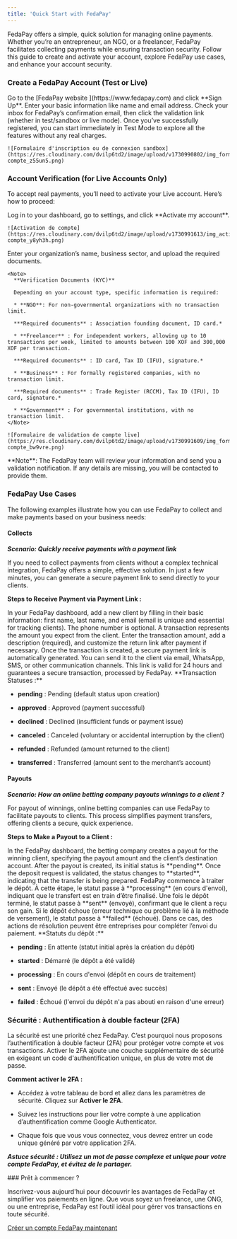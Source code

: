 ```yaml
---
title: 'Quick Start with FedaPay'
---
```


FedaPay offers a simple, quick solution for managing online payments. Whether you’re an entrepreneur, an NGO, or a freelancer, FedaPay facilitates collecting payments while ensuring transaction security. Follow this guide to create and activate your account, explore FedaPay use cases, and enhance your account security.

### Create a FedaPay Account (Test or Live)

<Steps>
  <Step title="Sign Up">
    Go to the [FedaPay website ](https://www.fedapay.com) and click **Sign Up**.
  </Step>

  <Step title="Fill Out the Form">
    Enter your basic information like name and email address.
  </Step>

  <Step title="Email Confirmation">
    Check your inbox for FedaPay’s confirmation email, then click the validation link (whether in test/sandbox or live mode).
  </Step>

  <Step title="Test Mode">
    Once you’ve successfully registered, you can start immediately in Test Mode to explore all the features without any real charges.

    ![Formulaire d'inscription ou de connexion sandbox](https://res.cloudinary.com/dvilp6td2/image/upload/v1730990802/img_form_sandbox-compte_z55un5.png)
  </Step>
</Steps>

### Account Verification (for Live Accounts Only)

To accept real payments, you’ll need to activate your Live account. Here’s how to proceed:

<Steps>
  <Step title="Submit Account for Verification">
    Log in to your dashboard, go to settings, and click **Activate my account**.

    ![Activation de compte](https://res.cloudinary.com/dvilp6td2/image/upload/v1730991613/img_active_live-compte_y8yh3h.png)
  </Step>

  <Step title="Fill Out the Form">
    Enter your organization’s name, business sector, and upload the required documents.

    <Note>
      **Verification Documents (KYC)**

      Depending on your account type, specific information is required:

      * **NGO**: For non-governmental organizations with no transaction limit.

      ***Required documents** : Association founding document, ID card.*

      * **Freelancer** : For independent workers, allowing up to 10 transactions per week, limited to amounts between 100 XOF and 300,000 XOF per transaction.

      ***Required documents** : ID card, Tax ID (IFU), signature.*

      * **Business** : For formally registered companies, with no transaction limit.

      ***Required documents** : Trade Register (RCCM), Tax ID (IFU), ID card, signature.*

      * **Government** : For governmental institutions, with no transaction limit.
    </Note>

    ![Formulaire de validation de compte live](https://res.cloudinary.com/dvilp6td2/image/upload/v1730991609/img_form_valide_live-compte_bw9vre.png)
  </Step>

  <Step title="Click Submit to finalize your application.">
    <Note>
      **Note**: The FedaPay team will review your information and send you a validation notification. If any details are missing, you will be contacted to provide them.
    </Note>
  </Step>
</Steps>

### FedaPay Use Cases

The following examples illustrate how you can use FedaPay to collect and make payments based on your business needs:

#### Collects

***Scenario: Quickly receive payments with a payment link***

If you need to collect payments from clients without a complex technical integration, FedaPay offers a simple, effective solution. In just a few minutes, you can generate a secure payment link to send directly to your clients.

**Steps to Receive Payment via Payment Link :**

<Steps>
  <Step title="Create a Client">
    In your FedaPay dashboard, add a new client by filling in their basic information: first name, last name, and email (email is unique and essential for tracking clients). The phone number is optional.
  </Step>

  <Step title="Create a Transaction">
    A transaction represents the amount you expect from the client. Enter the transaction amount, add a description (required), and customize the return link after payment if necessary.
  </Step>

  <Step title="Generate a Payment Link">
    Once the transaction is created, a secure payment link is automatically generated. You can send it to the client via email, WhatsApp, SMS, or other communication channels. This link is valid for 24 hours and guarantees a secure transaction, processed by FedaPay.
  </Step>
</Steps>

<Note>
  **Transaction Statuses :**

  * **pending** : Pending (default status upon creation)

  * **approved** : Approved (payment successful)

  * **declined** : Declined (insufficient funds or payment issue)

  * **canceled** : Canceled (voluntary or accidental interruption by the client)

  * **refunded** : Refunded (amount returned to the client)

  * **transferred** : Transferred (amount sent to the merchant’s account)
</Note>

#### Payouts

***Scenario: How an online betting company payouts winnings to a client ?***

For payout of winnings, online betting companies can use FedaPay to facilitate payouts to clients. This process simplifies payment transfers, offering clients a secure, quick experience.

**Steps to Make a Payout to a Client :**

<Steps>
  <Step title="Create a Payout">
    In the FedaPay dashboard, the betting company creates a payout for the winning client, specifying the payout amount and the client’s destination account.
  </Step>

  <Step title="Validate and Start the Payout">
    After the payout is created, its initial status is **pending**. Once the deposit request is validated, the status changes to **started**, indicating that the transfer is being prepared.
  </Step>

  <Step title="Traitement et envoi">
    FedaPay commence à traiter le dépôt. À cette étape, le statut passe à **processing** (en cours d'envoi), indiquant que le transfert est en train d’être finalisé.
  </Step>

  <Step title="Finalisation">
    Une fois le dépôt terminé, le statut passe à **sent** (envoyé), confirmant que le client a reçu son gain.
  </Step>

  <Step title="Gestion des échecs">
    Si le dépôt échoue (erreur technique ou problème lié à la méthode de versement), le statut passe à **failed** (échoué). Dans ce cas, des actions de résolution peuvent être entreprises pour compléter l’envoi du paiement.
  </Step>
</Steps>

<Note>
  **Statuts du dépôt :**

  * **pending** : En attente (statut initial après la création du dépôt)

  * **started** : Démarré (le dépôt a été validé)

  * **processing** : En cours d'envoi (dépôt en cours de traitement)

  * **sent** : Envoyé (le dépôt a été effectué avec succès)

  * **failed** : Échoué (l'envoi du dépôt n'a pas abouti en raison d'une erreur)
</Note>

### Sécurité : Authentification à double facteur (2FA)

La sécurité est une priorité chez FedaPay. C’est pourquoi nous proposons l’authentification à double facteur (2FA) pour protéger votre compte et vos transactions. Activer le 2FA ajoute une couche supplémentaire de sécurité en exigeant un code d'authentification unique, en plus de votre mot de passe.

**Comment activer le 2FA :**

* Accédez à votre tableau de bord et allez dans les paramètres de sécurité.
  Cliquez sur **Activer le 2FA**.

* Suivez les instructions pour lier votre compte à une application d’authentification comme Google Authenticator.

* Chaque fois que vous vous connectez, vous devrez entrer un code unique généré par votre application 2FA.

***Astuce sécurité : Utilisez un mot de passe complexe et unique pour votre compte FedaPay, et évitez de le partager.***

<Tip>
  ### Prêt à commencer ?

  Inscrivez-vous aujourd'hui pour découvrir les avantages de FedaPay et simplifier vos paiements en ligne. Que vous soyez un freelance, une ONG, ou une entreprise, FedaPay est l’outil idéal pour gérer vos transactions en toute sécurité.

  [Créer un compte FedaPay maintenant](https://fedapay.com)
</Tip>